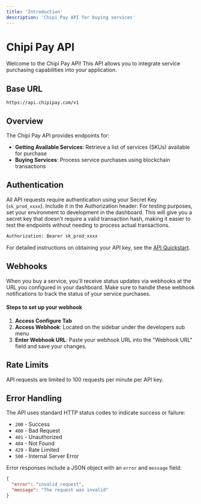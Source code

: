 ```yaml
---
title: 'Introduction'
description: 'Chipi Pay API for buying services'
---
```


# Chipi Pay API

Welcome to the Chipi Pay API! This API allows you to integrate service purchasing capabilities into your application.

## Base URL

```
https://api.chipipay.com/v1
```

## Overview

The Chipi Pay API provides endpoints for:

- **Getting Available Services**: Retrieve a list of services (SKUs) available for purchase
- **Buying Services**: Process service purchases using blockchain transactions


## Authentication

All API requests require authentication using your Secret Key (`sk_prod_xxxx`). Include it in the Authorization header:
<Tip>
  For testing purposes, set your environment to development in the dashboard. 
  This will give you a secret key that doesn't require a valid transaction hash,
   making it easier to test the endpoints without needing to process actual transactions.
</Tip>
```bash
Authorization: Bearer sk_prod_xxxx
```
For detailed instructions on obtaining your API key, see the [API Quickstart](/sdk/api/quickstart).


## Webhooks

When you buy a service, you'll receive status updates via webhooks at the URL you configured in your dashboard. Make sure to handle these webhook notifications to track the status of your service purchases.
#### Steps to set up your webhook

1. **Access Configure Tab**
2. **Access Webhook**: Located on the sidebar under the developers sub menu
3. **Enter Webhook URL**: Paste your webhook URL into the "Webhook URL" field and save your changes.

## Rate Limits

API requests are limited to 100 requests per minute per API key.

## Error Handling

The API uses standard HTTP status codes to indicate success or failure:

- `200` - Success
- `400` - Bad Request
- `401` - Unauthorized
- `404` - Not Found
- `429` - Rate Limited
- `500` - Internal Server Error

Error responses include a JSON object with an `error` and `message` field:

```json
{
  "error": "invalid_request",
  "message": "The request was invalid"
}
```
